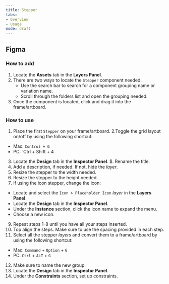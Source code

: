 ```yaml
---
title: Stepper
tabs: 
- Overview
- Usage
mode: draft
---
```



## Figma

### How to add

1. Locate the **Assets** tab in the **Layers Panel**.
2. There are two ways to locate the `Stepper` component needed.  
    * Use the search bar to search for a component grouping name or variation name.
    * Scroll through the folders list and open the grouping needed.
3. Once the component is located, click and drag it into the frame/artboard. 


### How to use

1. Place the first `Stepper` on your frame/artboard. 
2.Toggle the grid layout on/off by using the following shortcut:  
  * Mac: `Control + G`
  * PC: `Ctrl + Shift + 4
3. Locate the **Design** tab in the **Inspector Panel**.
$. Rename the title. 
5. Add a description, if needed. If not, hide the *layer*. 
6. Resize the stepper to the width needed. 
7. Resize the stepper to the height needed.
8. If using the icon stepper, change the icon:  
  * Locate and select the `Icon > Placeholder Icon` *layer* in the **Layers Panel**.
  * Locate the **Design** tab in the **Inspector Panel**.
  * Under the **Instance** section, click the icon name to expand the menu. 
  * Choose a new icon. 
9. Repeat steps 1-8 until you have all your steps inserted. 
10. Top align the steps. Make sure to use the spacing provided in each step. 
11. Select all the stepper *layers* and convert them to a frame/artboard by using the following shortcut: 
  * Mac: `Command` + `Option` + `G`
  * PC: `Ctrl` + `ALT` + `G`
12. Make sure to name the new group. 
13. Locate the **Design** tab in the **Inspector Panel**.
14. Under the **Constraints** section, set up constraints.

